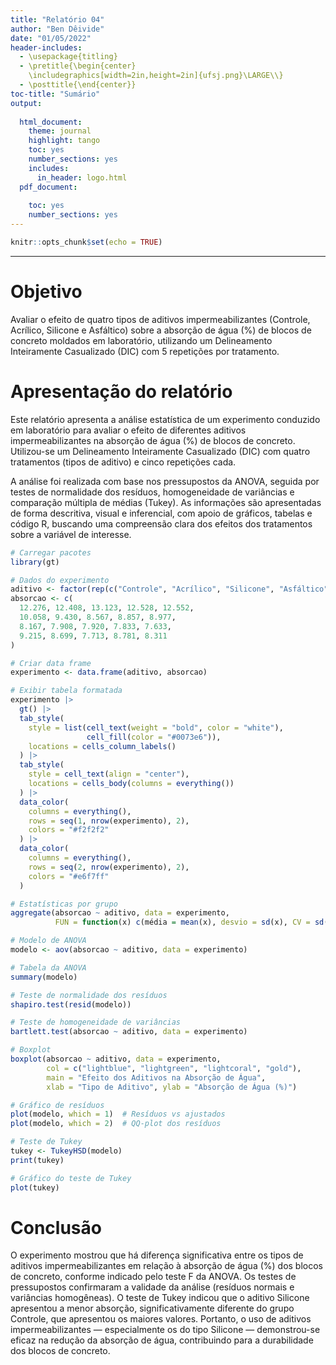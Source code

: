 ```yaml
---
title: "Relatório 04"
author: "Ben Dêivide"
date: "01/05/2022"
header-includes:
  - \usepackage{titling}
  - \pretitle{\begin{center}
    \includegraphics[width=2in,height=2in]{ufsj.png}\LARGE\\}
  - \posttitle{\end{center}}
toc-title: "Sumário"
output:
  
  html_document:
    theme: journal
    highlight: tango
    toc: yes
    number_sections: yes
    includes:
      in_header: logo.html
  pdf_document:
    
    toc: yes
    number_sections: yes
---
```


```r
knitr::opts_chunk$set(echo = TRUE)
```
--- 

# Objetivo

Avaliar o efeito de quatro tipos de aditivos impermeabilizantes (Controle, Acrílico, Silicone e Asfáltico) sobre a absorção de água (%) de blocos de concreto moldados em laboratório, utilizando um Delineamento Inteiramente Casualizado (DIC) com 5 repetições por tratamento.

# Apresentação do relatório

Este relatório apresenta a análise estatística de um experimento conduzido em laboratório para avaliar o efeito de diferentes aditivos impermeabilizantes na absorção de água (%) de blocos de concreto. Utilizou-se um Delineamento Inteiramente Casualizado (DIC) com quatro tratamentos (tipos de aditivo) e cinco repetições cada.

A análise foi realizada com base nos pressupostos da ANOVA, seguida por testes de normalidade dos resíduos, homogeneidade de variâncias e comparação múltipla de médias (Tukey). As informações são apresentadas de forma descritiva, visual e inferencial, com apoio de gráficos, tabelas e código R, buscando uma compreensão clara dos efeitos dos tratamentos sobre a variável de interesse.

```r
# Carregar pacotes
library(gt)

# Dados do experimento
aditivo <- factor(rep(c("Controle", "Acrílico", "Silicone", "Asfáltico"), each = 5))
absorcao <- c(
  12.276, 12.408, 13.123, 12.528, 12.552,
  10.058, 9.430, 8.567, 8.857, 8.977,
  8.167, 7.908, 7.920, 7.833, 7.633,
  9.215, 8.699, 7.713, 8.781, 8.311
)

# Criar data frame
experimento <- data.frame(aditivo, absorcao)

# Exibir tabela formatada
experimento |>
  gt() |>
  tab_style(
    style = list(cell_text(weight = "bold", color = "white"),
                 cell_fill(color = "#0073e6")),
    locations = cells_column_labels()
  ) |>
  tab_style(
    style = cell_text(align = "center"),
    locations = cells_body(columns = everything())
  ) |>
  data_color(
    columns = everything(),
    rows = seq(1, nrow(experimento), 2),
    colors = "#f2f2f2"
  ) |>
  data_color(
    columns = everything(),
    rows = seq(2, nrow(experimento), 2),
    colors = "#e6f7ff"
  )

# Estatísticas por grupo
aggregate(absorcao ~ aditivo, data = experimento, 
          FUN = function(x) c(média = mean(x), desvio = sd(x), CV = sd(x)/mean(x)*100))

# Modelo de ANOVA
modelo <- aov(absorcao ~ aditivo, data = experimento)

# Tabela da ANOVA
summary(modelo)

# Teste de normalidade dos resíduos
shapiro.test(resid(modelo))

# Teste de homogeneidade de variâncias
bartlett.test(absorcao ~ aditivo, data = experimento)

# Boxplot
boxplot(absorcao ~ aditivo, data = experimento,
        col = c("lightblue", "lightgreen", "lightcoral", "gold"),
        main = "Efeito dos Aditivos na Absorção de Água",
        xlab = "Tipo de Aditivo", ylab = "Absorção de Água (%)")

# Gráfico de resíduos
plot(modelo, which = 1)  # Resíduos vs ajustados
plot(modelo, which = 2)  # QQ-plot dos resíduos

# Teste de Tukey
tukey <- TukeyHSD(modelo)
print(tukey)

# Gráfico do teste de Tukey
plot(tukey)

```

# Conclusão

O experimento mostrou que há diferença significativa entre os tipos de aditivos impermeabilizantes em relação à absorção de água (%) dos blocos de concreto, conforme indicado pelo teste F da ANOVA. Os testes de pressupostos confirmaram a validade da análise (resíduos normais e variâncias homogêneas).
O teste de Tukey indicou que o aditivo Silicone apresentou a menor absorção, significativamente diferente do grupo Controle, que apresentou os maiores valores.
Portanto, o uso de aditivos impermeabilizantes — especialmente os do tipo Silicone — demonstrou-se eficaz na redução da absorção de água, contribuindo para a durabilidade dos blocos de concreto.
